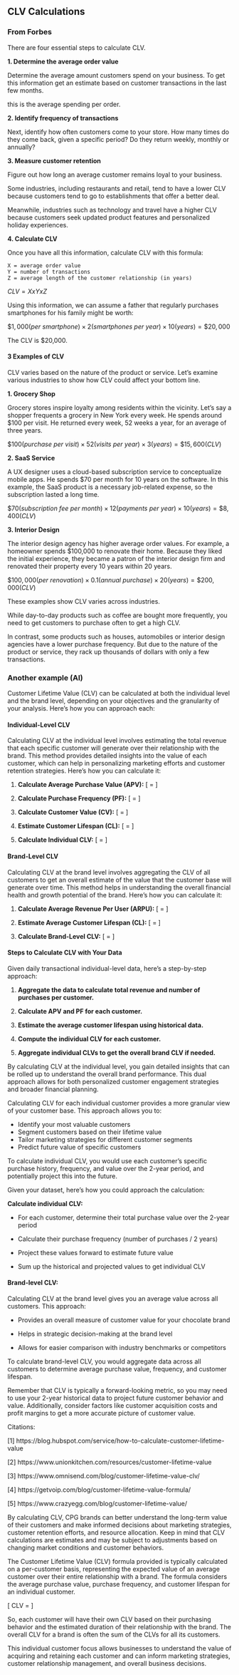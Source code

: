 ## CLV Calculations


### From Forbes 

There are four essential steps to calculate CLV.

**1. Determine the average order value**

Determine the average amount customers spend on your business. To get this information get an estimate based on customer transactions in the last few months.

this is the average spending per order.

**2. Identify frequency of transactions**

Next, identify how often customers come to your store. How many times do they come back, given a specific period? Do they return weekly, monthly or annually?

**3. Measure customer retention**

Figure out how long an average customer remains loyal to your business.

Some industries, including restaurants and retail, tend to have a lower CLV because customers tend to go to establishments that offer a better deal.

Meanwhile, industries such as technology and travel have a higher CLV because customers seek updated product features and personalized holiday experiences.

**4. Calculate CLV**

Once you have all this information, calculate CLV with this formula:

    X = average order value
    Y = number of transactions
    Z = average length of the customer relationship (in years)

$CLV = X x Y x Z$

Using this information, we can assume a father that regularly purchases smartphones for his family might be worth:

$\$1,000 (per\ smartphone) × 2 (smartphones\ per\ year) × 10 (years) = \$20,000$

The CLV is $20,000.

#### 3 Examples of CLV

CLV varies based on the nature of the product or service. Let’s examine various industries to show how CLV could affect your bottom line.

**1. Grocery Shop**

Grocery stores inspire loyalty among residents within the vicinity. Let’s say a shopper frequents a grocery in New York every week. He spends around $100 per visit. He returned every week, 52 weeks a year, for an average of three years.

$\$100 (purchase\ per\ visit) × 52 (visits\ per\ year) × 3 (years) = \$15,600 (CLV)$

**2. SaaS Service**

A UX designer uses a cloud-based subscription service to conceptualize mobile apps. He spends $70 per month for 10 years on the software. In this example, the SaaS product is a necessary job-related expense, so the subscription lasted a long time.

$\$70 (subscription\ fee\ per\ month) × 12 (payments\ per\ year) × 10 (years) = \$8,400 (CLV)$

**3. Interior Design**

The interior design agency has higher average order values. For example, a homeowner spends $100,000 to renovate their home. Because they liked the initial experience, they became a patron of the interior design firm and renovated their property every 10 years within 20 years.

$\$100,000 (per\ renovation) × 0.1 (annual\ purchase) × 20 (years) = \$200,000 (CLV)$

These examples show CLV varies across industries. 

While day-to-day products such as coffee are bought more frequently, you need to get customers to purchase often to get a high CLV. 

In contrast, some products such as houses, automobiles or interior design agencies have a lower purchase frequency. But due to the nature of the product or service, they rack up thousands of dollars with only a few transactions.


### Another example (AI)

Customer Lifetime Value (CLV) can be calculated at both the individual level and the brand level, depending on your objectives and the granularity of your analysis. Here’s how you can approach each:

#### Individual-Level CLV

Calculating CLV at the individual level involves estimating the total revenue that each specific customer will generate over their relationship with the brand. This method provides detailed insights into the value of each customer, which can help in personalizing marketing efforts and customer retention strategies. Here’s how you can calculate it:

1. **Calculate Average Purchase Value (APV):**
   \[
   \text{APV} = \frac{\text{Total Revenue}}{\text{Number of Purchases}}
   \]

2. **Calculate Purchase Frequency (PF):**
   \[
   \text{PF} = \frac{\text{Number of Purchases}}{\text{Number of Customers}}
   \]

3. **Calculate Customer Value (CV):**
   \[
   \text{CV} = \text{APV} \times \text{PF}
   \]

4. **Estimate Customer Lifespan (CL):**
   \[
   \text{CL} = \text{Average Customer Lifespan in Years}
   \]

5. **Calculate Individual CLV:**
   \[
   \text{CLV} = \text{CV} \times \text{CL}
   \]

#### Brand-Level CLV

Calculating CLV at the brand level involves aggregating the CLV of all customers to get an overall estimate of the value that the customer base will generate over time. This method helps in understanding the overall financial health and growth potential of the brand. Here’s how you can calculate it:

1. **Calculate Average Revenue Per User (ARPU):**
   \[
   \text{ARPU} = \frac{\text{Total Revenue}}{\text{Total Number of Customers}}
   \]

2. **Estimate Average Customer Lifespan (CL):**
   \[
   \text{CL} = \text{Average Customer Lifespan in Years}
   \]

3. **Calculate Brand-Level CLV:**
   \[
   \text{Brand CLV} = \text{ARPU} \times \text{CL} \times \text{Total Number of Customers}
   \]

#### Steps to Calculate CLV with Your Data

Given daily transactional individual-level data, here’s a step-by-step approach:

1. **Aggregate the data to calculate total revenue and number of purchases per customer.**

2. **Calculate APV and PF for each customer.**

3. **Estimate the average customer lifespan using historical data.**

4. **Compute the individual CLV for each customer.**

5. **Aggregate individual CLVs to get the overall brand CLV if needed.**

By calculating CLV at the individual level, you gain detailed insights that can be rolled up to understand the overall brand performance. This dual approach allows for both personalized customer engagement strategies and broader financial planning.

Calculating CLV for each individual customer provides a more granular view of your customer base. This approach allows you to:

- Identify your most valuable customers
- Segment customers based on their lifetime value
- Tailor marketing strategies for different customer segments
- Predict future value of specific customers

To calculate individual CLV, you would use each customer's specific purchase history, frequency, and value over the 2-year period, and potentially project this into the future.

Given your dataset, here's how you could approach the calculation:

**Calculate individual CLV:**

- For each customer, determine their total purchase value over the 2-year period

- Calculate their purchase frequency (number of purchases / 2 years)

- Project these values forward to estimate future value

- Sum up the historical and projected values to get individual CLV


#### Brand-level CLV:

Calculating CLV at the brand level gives you an average value across all customers. This approach:

- Provides an overall measure of customer value for your chocolate brand

- Helps in strategic decision-making at the brand level

- Allows for easier comparison with industry benchmarks or competitors

To calculate brand-level CLV, you would aggregate data across all customers to determine average purchase value, frequency, and customer lifespan.

Remember that CLV is typically a forward-looking metric, so you may need to use your 2-year historical data to project future customer behavior and value. Additionally, consider factors like customer acquisition costs and profit margins to get a more accurate picture of customer value.

Citations:

[1] https://blog.hubspot.com/service/how-to-calculate-customer-lifetime-value

[2] https://www.unionkitchen.com/resources/customer-lifetime-value

[3] https://www.omnisend.com/blog/customer-lifetime-value-clv/

[4] https://getvoip.com/blog/customer-lifetime-value-formula/

[5] https://www.crazyegg.com/blog/customer-lifetime-value/

By calculating CLV, CPG brands can better understand the long-term value of their customers and make informed decisions about marketing strategies, customer retention efforts, and resource allocation. Keep in mind that CLV calculations are estimates and may be subject to adjustments based on changing market conditions and customer behaviors.

The Customer Lifetime Value (CLV) formula provided is typically calculated on a per-customer basis, representing the expected value of an average customer over their entire relationship with a brand. The formula considers the average purchase value, purchase frequency, and customer lifespan for an individual customer.

\[ CLV = \frac{{\text{Average Purchase Value} \times \text{Purchase Frequency} \times \text{Customer Lifespan}}}{{\text{Discount Rate}}} \]

So, each customer will have their own CLV based on their purchasing behavior and the estimated duration of their relationship with the brand. The overall CLV for a brand is often the sum of the CLVs for all its customers.

This individual customer focus allows businesses to understand the value of acquiring and retaining each customer and can inform marketing strategies, customer relationship management, and overall business decisions.





